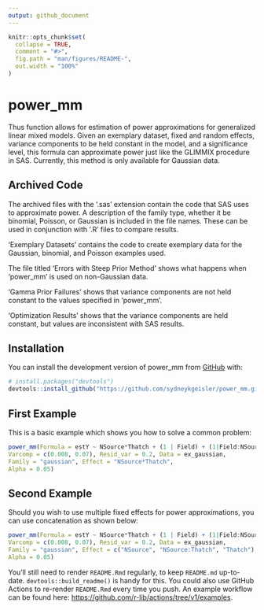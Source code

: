 ```yaml
---
output: github_document
---
```


<!-- README.md is generated from README.Rmd. Please edit that file -->

```r
knitr::opts_chunk$set(
  collapse = TRUE,
  comment = "#>",
  fig.path = "man/figures/README-",
  out.width = "100%"
)
```

# power_mm

Thus function allows for estimation of power approximations for generalized 
linear mixed models. Given an exemplary dataset, fixed and random effects,
variance components to be held constant in the model, and a significance level,
this formula can approximate power just like the GLIMMIX procedure in SAS.
Currently, this method is only available for Gaussian data.

## Archived Code

The archived files with the '.sas' extension contain the code that SAS uses to
approximate power. A description of the family type, whether it be binomial,
Poisson, or Gaussian is included in the file names. These can be used in
conjunction with '.R' files to compare results.

'Exemplary Datasets' contains the code to create exemplary data for the 
Gaussian, binomial, and Poisson examples used.

The file titled 'Errors with Steep Prior Method' shows what happens when 
'power_mm' is used on non-Gaussian data.

'Gamma Prior Failures' shows that variance components are not held constant
to the values specified in 'power_mm'.

'Optimization Results' shows that the variance components are held constant,
but values are inconsistent with SAS results.

## Installation

You can install the development version of power_mm from [GitHub](https://github.com/sydneykgeisler/power_mm.git) with:

``` r
# install.packages("devtools")
devtools::install_github("https://github.com/sydneykgeisler/power_mm.git")
```

## First Example

This is a basic example which shows you how to solve a common problem:

```r
power_mm(Formula = estY ~ NSource*Thatch + (1 | Field) + (1|Field:NSource),
Varcomp = c(0.008, 0.07), Resid_var = 0.2, Data = ex_gaussian,
Family = "gaussian", Effect = "NSource*Thatch",
Alpha = 0.05)
```

## Second Example

Should you wish to use multiple fixed effects for power approximations, you can 
use concatenation as shown below:

```r
power_mm(Formula = estY ~ NSource*Thatch + (1 | Field) + (1|Field:NSource), 
Varcomp = c(0.008, 0.07), Resid_var = 0.2, Data = ex_gaussian,
Family = "gaussian", Effect = c("NSource", "NSource:Thatch", "Thatch"),
Alpha = 0.05)
```

You'll still need to render `README.Rmd` regularly, to keep `README.md` up-to-date. `devtools::build_readme()` is handy for this. You could also use GitHub Actions to re-render `README.Rmd` every time you push. An example workflow can be found here: <https://github.com/r-lib/actions/tree/v1/examples>.
